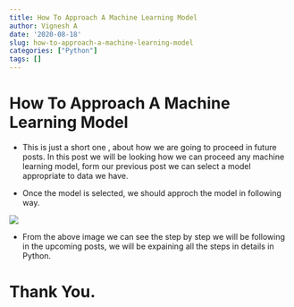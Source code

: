 ```yaml
---
title: How To Approach A Machine Learning Model
author: Vignesh A
date: '2020-08-18'
slug: how-to-approach-a-machine-learning-model
categories: ["Python"]
tags: []
---
```



# How To Approach A Machine Learning Model


* This is just a short one , about how we are going to proceed in future posts. In this post we will be looking how we can proceed any machine learning model, form our previous post we can select a model appropriate to data we have.

* Once the model is selected, we should approch the model in following way.


![](https://www.mrdbourke.com/content/images/2020/04/airbnb-amenity-detection-workflow.png)






* From the above image we can see the step by step we will be following in the upcoming posts, we will be expaining all the steps in details in Python. 

# Thank You.
